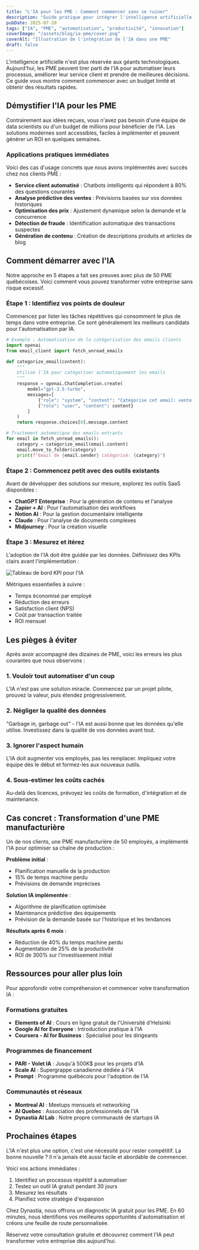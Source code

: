 ```yaml
---
title: "L'IA pour les PME : Comment commencer sans se ruiner"
description: "Guide pratique pour intégrer l'intelligence artificielle dans votre PME avec des solutions abordables et des résultats concrets."
pubDate: 2025-07-20
tags: ["IA", "PME", "automatisation", "productivité", "innovation"]
coverImage: "/assets/blog/ia-pme/cover.png"
coverAlt: "Illustration de l'intégration de l'IA dans une PME"
draft: false
---
```


L'intelligence artificielle n'est plus réservée aux géants technologiques. Aujourd'hui, les PME peuvent tirer parti de l'IA pour automatiser leurs processus, améliorer leur service client et prendre de meilleures décisions. Ce guide vous montre comment commencer avec un budget limité et obtenir des résultats rapides.

## Démystifier l'IA pour les PME

Contrairement aux idées reçues, vous n'avez pas besoin d'une équipe de data scientists ou d'un budget de millions pour bénéficier de l'IA. Les solutions modernes sont accessibles, faciles à implémenter et peuvent générer un ROI en quelques semaines.

### Applications pratiques immédiates

Voici des cas d'usage concrets que nous avons implémentés avec succès chez nos clients PME :

- **Service client automatisé** : Chatbots intelligents qui répondent à 80% des questions courantes
- **Analyse prédictive des ventes** : Prévisions basées sur vos données historiques
- **Optimisation des prix** : Ajustement dynamique selon la demande et la concurrence
- **Détection de fraude** : Identification automatique des transactions suspectes
- **Génération de contenu** : Création de descriptions produits et articles de blog

## Comment démarrer avec l'IA

Notre approche en 5 étapes a fait ses preuves avec plus de 50 PME québécoises. Voici comment vous pouvez transformer votre entreprise sans risque excessif.

### Étape 1 : Identifiez vos points de douleur

Commencez par lister les tâches répétitives qui consomment le plus de temps dans votre entreprise. Ce sont généralement les meilleurs candidats pour l'automatisation par IA.

```python
# Exemple : Automatisation de la catégorisation des emails clients
import openai
from email_client import fetch_unread_emails

def categorize_email(content):
    """
    Utilise l'IA pour catégoriser automatiquement les emails
    """
    response = openai.ChatCompletion.create(
        model="gpt-3.5-turbo",
        messages=[
            {"role": "system", "content": "Catégorise cet email: vente, support, facturation, ou autre"},
            {"role": "user", "content": content}
        ]
    )
    return response.choices[0].message.content

# Traitement automatique des emails entrants
for email in fetch_unread_emails():
    category = categorize_email(email.content)
    email.move_to_folder(category)
    print(f"Email de {email.sender} catégorisé: {category}")
```

### Étape 2 : Commencez petit avec des outils existants

Avant de développer des solutions sur mesure, explorez les outils SaaS disponibles :

- **ChatGPT Enterprise** : Pour la génération de contenu et l'analyse
- **Zapier + AI** : Pour l'automatisation des workflows
- **Notion AI** : Pour la gestion documentaire intelligente
- **Claude** : Pour l'analyse de documents complexes
- **Midjourney** : Pour la création visuelle

### Étape 3 : Mesurez et itérez

L'adoption de l'IA doit être guidée par les données. Définissez des KPIs clairs avant l'implémentation :

![Tableau de bord KPI pour l'IA](/assets/blog/ia-pme/dashboard.png)

Métriques essentielles à suivre :
- Temps économisé par employé
- Réduction des erreurs
- Satisfaction client (NPS)
- Coût par transaction traitée
- ROI mensuel

## Les pièges à éviter

Après avoir accompagné des dizaines de PME, voici les erreurs les plus courantes que nous observons :

### 1. Vouloir tout automatiser d'un coup

L'IA n'est pas une solution miracle. Commencez par un projet pilote, prouvez la valeur, puis étendez progressivement.

### 2. Négliger la qualité des données

"Garbage in, garbage out" - l'IA est aussi bonne que les données qu'elle utilise. Investissez dans la qualité de vos données avant tout.

### 3. Ignorer l'aspect humain

L'IA doit augmenter vos employés, pas les remplacer. Impliquez votre équipe dès le début et formez-les aux nouveaux outils.

### 4. Sous-estimer les coûts cachés

Au-delà des licences, prévoyez les coûts de formation, d'intégration et de maintenance.

## Cas concret : Transformation d'une PME manufacturière

Un de nos clients, une PME manufacturière de 50 employés, a implémenté l'IA pour optimiser sa chaîne de production :

**Problème initial** : 
- Planification manuelle de la production
- 15% de temps machine perdu
- Prévisions de demande imprécises

**Solution IA implémentée** :
- Algorithme de planification optimisée
- Maintenance prédictive des équipements
- Prévision de la demande basée sur l'historique et les tendances

**Résultats après 6 mois** :
- Réduction de 40% du temps machine perdu
- Augmentation de 25% de la productivité
- ROI de 300% sur l'investissement initial

## Ressources pour aller plus loin

Pour approfondir votre compréhension et commencer votre transformation IA :

### Formations gratuites
- **Elements of AI** : Cours en ligne gratuit de l'Université d'Helsinki
- **Google AI for Everyone** : Introduction pratique à l'IA
- **Coursera - AI for Business** : Spécialisé pour les dirigeants

### Programmes de financement
- **PARI - Volet IA** : Jusqu'à 500K$ pour les projets d'IA
- **Scale AI** : Supergrappe canadienne dédiée à l'IA
- **Prompt** : Programme québécois pour l'adoption de l'IA

### Communautés et réseaux
- **Montreal AI** : Meetups mensuels et networking
- **AI Quebec** : Association des professionnels de l'IA
- **Dynastia AI Lab** : Notre propre communauté de startups IA

## Prochaines étapes

L'IA n'est plus une option, c'est une nécessité pour rester compétitif. La bonne nouvelle ? Il n'a jamais été aussi facile et abordable de commencer.

Voici vos actions immédiates :
1. Identifiez un processus répétitif à automatiser
2. Testez un outil IA gratuit pendant 30 jours
3. Mesurez les résultats
4. Planifiez votre stratégie d'expansion

Chez Dynastia, nous offrons un diagnostic IA gratuit pour les PME. En 60 minutes, nous identifions vos meilleures opportunités d'automatisation et créons une feuille de route personnalisée.

Réservez votre consultation gratuite et découvrez comment l'IA peut transformer votre entreprise dès aujourd'hui.